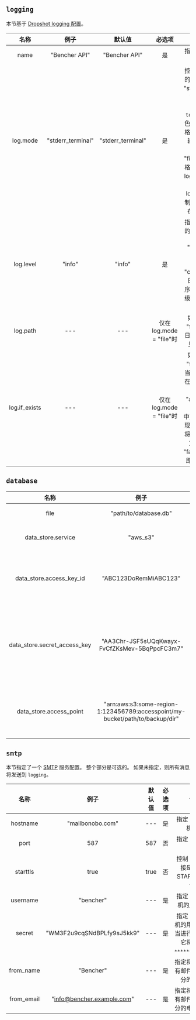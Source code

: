 ## `logging`

本节基于 [Dropshot  logging 配置](https://github.com/oxidecomputer/dropshot/tree/v0.9.0#logging)。

|     名称      |       例子        |      默认值       |          必选项          |                                                                                                                                                   说明                                                                                                                                                   |
| :-----------: | :---------------: | :---------------: | :----------------------: | :------------------------------------------------------------------------------------------------------------------------------------------------------------------------------------------------------------------------------------------------------------------------------------------------------: |
|     name      |   "Bencher API"   |   "Bencher API"   |            是            |                                                                                                                                          指定日志记录器的名称。                                                                                                                                          |
|   log.mode    | "stderr_terminal" | "stderr_terminal" |            是            | 控制服务器日志记录的去向。有效模式为 "stderr_terminal" 和 "file"。如果模式是`"stderr-terminal"`，则以彩色及可能的其他终端格式化的方式将可读输出发送至标准错误。如果模式是 "file"，则将 Bunyan 格式的输出发送至由 log.path 定义的文件系统路径。参见 log.if_exists，它控制如果目标路径已存在则应如何行事。 |
|   log.level   |      "info"       |      "info"       |            是            |                                                           指定应包含在日志中的日志消息的严重程度。有效值包括 "trace", "debug", "info", "warn", "error", 和 "critical"，它们表示日志严重程度的增序。日志将包含指定级别及更严重级别的日志消息。                                                            |
|   log.path    |        ---        |        ---        | 仅在 log.mode = "file"时 |                                                                                                                 如果 log.mode 为 "file"，此属性决定日志文件的路径。参见 log.if_exists。                                                                                                                  |
| log.if_exists |        ---        |        ---        | 仅在 log.mode = "file"时 |                                       如果 log.mode 为 "file"，此属性指定当目标日志文件已存在时应怎么办。有效值包括 "append"（将内容添加到现有文件中），"truncate"（将现有文件截断，然后将其视为刚刚创建的文件使用），以及 "fail"（导致服务器立即退出，并报错）。                                        |


## `database`

|             名称             |                                     例子                                      |      默认值       |                必选项                |                                                                                    说明                                                                                    |
| :--------------------------: | :---------------------------------------------------------------------------: | :---------------: | :----------------------------------: | :------------------------------------------------------------------------------------------------------------------------------------------------------------------------: |
|             file             |                             "path/to/database.db"                             | "data/bencher.db" |                  是                  |                                                                          控制服务器数据库的位置。                                                                          |
|      data_store.service      |                                   "aws_s3"                                    |        ---        |                  否                  |                                                                 指定远程数据存储服务。有效值为 "aws_s3"。                                                                  |
|   data_store.access_key_id   |                             "ABC123DoRemMiABC123"                             |        ---        | 仅在 data_store.service = "aws_s3"时 |                                         如果 data_store.service = "aws_s3"，此属性指定 AWS 访问密钥 ID。参见 data_store.service。                                          |
| data_store.secret_access_key |                 "AA3Chr-JSF5sUQqKwayx-FvCfZKsMev-5BqPpcFC3m7"                 |        ---        | 仅在 data_store.service = "aws_s3"时 |                    如果 data_store.service = "aws_s3"，此属性指定 AWS 私密访问密钥。参见 data_store.service。当进行记录时，它将显示为 `************`。                     |
|   data_store.access_point    | "arn:aws:s3:some-region-1:123456789:accesspoint/my-bucket/path/to/backup/dir" |        ---        | 仅在 data_store.service = "aws_s3"时 | 如果 data_store.service 是 "aws_s3"，此属性指定 [AWS S3 接入点](https://docs.aws.amazon.com/AmazonS3/latest/userguide/using-access-points.html)。参见 data_store.service。 |

## `smtp`

本节指定了一个 [SMTP](https://en.wikipedia.org/wiki/Simple_Mail_Transfer_Protocol) 服务配置。
整个部分是可选的。
如果未指定，则所有消息将发送到 `logging`。

|    名称    |            例子            | 默认值 | 必选项 |                                说明                                 |
| :--------: | :------------------------: | :----: | :----: | :-----------------------------------------------------------------: |
|  hostname  |      "mailbonobo.com"      |  ---   |   是   |                         指定 SMTP 主机名。                          |
|    port    |            587             |  587   |   否   |                          指定 SMTP 端口。                           |
|  starttls  |            true            |  true  |   否   |               控制 SMTP 连接是否使用 STARTTLS 协议。                |
|  username  |         "bencher"          |  ---   |   是   |                      指定 SMTP 主机的用户名。                       |
|   secret   | "WM3F2u9cqSNdBPLfy9sJ5kk9" |  ---   |   是   | 指定 SMTP 主机的用户密钥。当进行记录时，它将显示为 `************`。 |
| from_name  |         "Bencher"          |  ---   |   是   |               指定将出现在所有邮件发件人部分的名称。                |
| from_email | "info@bencher.example.com" |  ---   |   是   |             指定将出现在所有邮件发件人部分的电子邮件。              |
